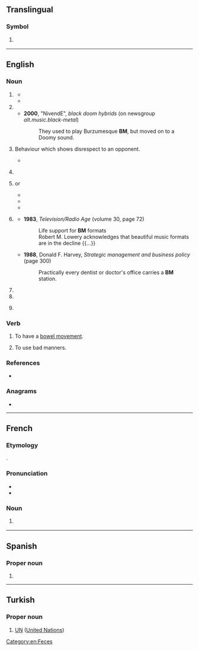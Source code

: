 {{also|bm|.bm|bm.}}
==Translingual==

===Symbol===
{{mul-symbol}}

# {{ISO 3166|1|2|Bermuda}}
#: {{syn|mul|BMU|qq1={{w|ISO 3166-1 alpha-3|alpha-3}}}}

{{c|mul|Bermuda}}

----

==English==

===Noun===
{{en-noun|~}}

# {{lb|en|euphemism|chiefly|North American}} {{initialism of|en|bowel movement}}
#* {{quote-journal |en |year=1911 |journal=Journal of the National Medical Association |passage=Frequent involuntary urination. Frequent desire for '''B.M.''' but no result.}}
#* {{quote-book |en |year=2017 |author=Sheila A. Sorrentino and Leighann N. Remmert |title=Mosby’s Textbook for Nursing Assistants |edition=9th |location=St. Louis, Missouri |publisher=Elsevier |isbn=978-0-323-31980-5 |page=424 |passage=Mr. Jansen stated that he had a medium-sized, soft, formed, brown '''BM''' after breakfast today.}}
# {{initialism of|en|black metal}}
#* '''2000''', "NivendE", ''black doom hybrids'' (on newsgroup ''alt.music.black-metal'')
#*: They used to play Burzumesque '''BM''', but moved on to a Doomy sound.
# {{lb|en|video games}} {{initialism of|en|bad manners}} Behaviour which shows disrespect to an opponent.
#* {{quote-book|en|year=2014|title=AmalgaNations: How Globalisation Is Good|author=Doug Hendrie
|text=Fans know IdrA for his '''BM''' — Bad Manners.
}}
# {{lb|en|military|rocketry}} {{init of|en|ballistic missile}}
# {{lb|en|uncountable|Malaysia}} {{initialism of|en|[[Bahasa]] [[Melayu]]|nodot=1}} or {{initialism of|en|Bahasa Malaysia|nocap=1}}
#* {{quote-journal|1=en|date=3 July 2017|work=[[w:The Star (Malaysia)|The Star]]|oclc=456245673|title=‘Medical grads with O Level need only take SPM BM’|url=https://www.thestar.com.my/news/nation/2017/07/03/medical-grads-with-o-level-need-only-take-spm-bm/|archiveurl=https://web.archive.org/web/20170705152633/https://www.thestar.com.my/news/nation/2017/07/03/medical-grads-with-o-level-need-only-take-spm-bm/|archivedate=5 July 2017|passage=Bahasa Melayu is the national language and the official language of the Federation, said Dr Noor Hisham. Therefore, one of the entry requirements {{nb...}} is a pass in '''BM''' subject at SPM level or equivalent.|accessdate=3 January 2019}}
#* {{quote-journal|1=en|date=14 July 2018|author=Ibrahim Isa|quotee=[[w:Maszlee Malik|Maszlee Malik]]|title=Education Ministry proposes weekly BM and English days|work=[[w:New Straits Times|The New Straits Times]]|oclc=848189849|url=https://www.nst.com.my/news/nation/2018/07/390735/education-ministry-proposes-weekly-bm-and-english-days|archiveurl=https://web.archive.org/web/20190103170655/https://www.nst.com.my/news/nation/2018/07/390735/education-ministry-proposes-weekly-bm-and-english-days|archivedate=3 January 2019|passage={{nb...}} on “National Language Day”, Bahasa Malaysia will be used {{nb...}} Thursday will be made the day to use '''BM''' while Monday or Tuesday for English.|accessdate=3 January 2019}}
#* {{quote-journal|1=en|date=3 Dec 2018|author=Natasha Joibi|quotee=[[w:ms:Abdul Kadir Jasin|Kadir Jasin]]|work=[[w:The Star (Malaysia)|The Star]]|oclc=456245673|title=Kadir Jasin: Language proficiency important, Malay children's command of BM weak|url=https://www.thestar.com.my/news/nation/2018/12/03/kadir-jasin-language-proficiency-important-malay-childrens-command-of-bm-weak/|archiveurl=https://web.archive.org/web/20181206190919/https://www.thestar.com.my/news/nation/2018/12/03/kadir-jasin-language-proficiency-important-malay-childrens-command-of-bm-weak/|archivedate=6 December 2018|passage=The assumption that Malay children are already proficient in Bahasa Melayu ('''BM''') upon entering Year One is incorrect {{nb...}} But while their command of English is strong, their '''BM''' is weak.|accessdate=3 January 2019}}
# {{lb|en|broadcasting|uncountable}} {{initialism of|en|beautiful music}}
#* '''1983''', ''Television/Radio Age'' (volume 30, page 72)
#*: Life support for '''BM''' formats<br>Robert M. Lowery acknowledges that beautiful music formats are in the decline {{...}}
#* '''1988''', Donald F. Harvey, ''Strategic management and business policy'' (page 300)
#*: Practically every dentist or doctor's office carries a '''BM''' station.
# {{abbreviation of|en|{{w|British Museum}}}}
# {{abbreviation of|en|Bachelor of Medicine}}
# {{lb|en|chiefly|US}} {{abbreviation of|en|Bachelor of Music}}

===Verb===
{{en-verb}}

# {{lb|en|euphemism}} To have a [[bowel movement]].
# {{lb|en|video games}} To use bad manners.

===References===
* {{R:OED Online |entry=B |pos=n |id=14168 |subentry=BM |subpos=n |subid=31009191 |date=2013}}

===Anagrams===
* {{anagrams|en|a=bm|M.B.|MB|Mb}}

[[Category:en:Feces]]

----

==French==

===Etymology===
{{clipping|fr|BMW}}.

===Pronunciation===
* {{fr-IPA|bé-èm}}
* {{audio|fr|LL-Q150 (fra)-Lepticed7-BM.wav|Audio}}

===Noun===
{{fr-noun|f|#}}

# {{short for|fr|BMW|nodot=1}} {{gloss|automobile}}

{{C|fr|Automobiles}}

----

==Spanish==

===Proper noun===
{{es-proper noun}}

# {{initialism of|es|Banco Mundial||World Bank}}

----

==Turkish==

===Proper noun===
{{head|tr|proper noun}}

# {{initialism of|tr|Birleşmiş Milletler}} [[UN]] ([[United Nations]])